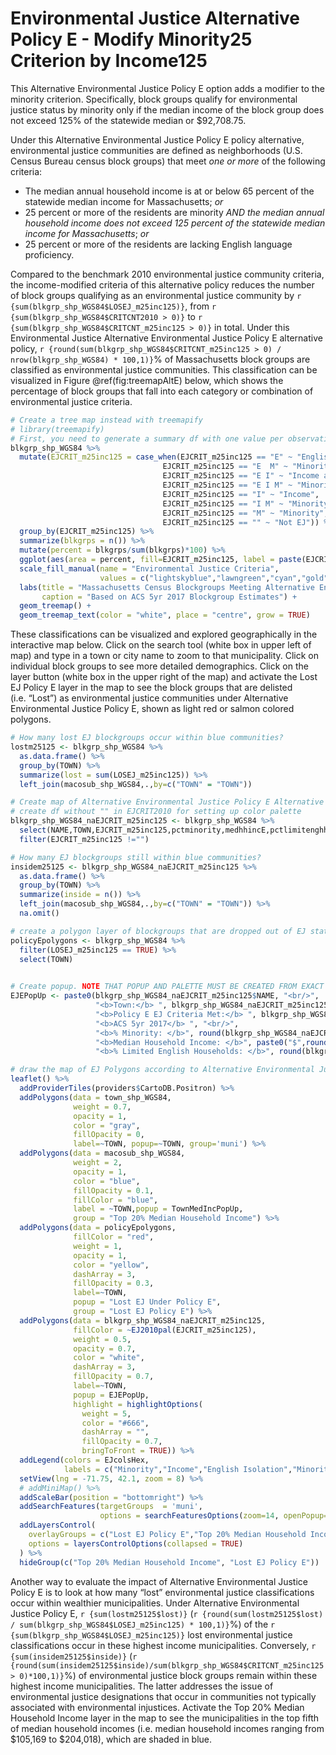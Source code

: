 # Environmental Justice Alternative Policy E - Modify Minority25 Criterion by Income125

This Alternative Environmental Justice Policy E option adds a modifier to the minority criterion. Specifically, block groups qualify for environmental justice status by minority only if the median income of the block group does not exceed 125% of the statewide median or \$92,708.75. 

Under this Alternative Environmental Justice Policy E policy alternative, environmental justice communities are defined as neighborhoods (U.S. Census Bureau census block groups) that meet *one or more* of the following criteria: 

* The median annual household income is at or below 65 percent of the statewide median income for Massachusetts; *or*
* 25 percent or more of the residents are minority *AND the median annual household income does not exceed 125 percent of the statewide median income for Massachusetts*; *or*
* 25 percent or more of the residents are lacking English language proficiency.

Compared to the benchmark 2010 environmental justice community criteria, the income-modified criteria of this alternative policy reduces the number of block groups qualifying as an environmental justice community by `r {sum(blkgrp_shp_WGS84$LOSEJ_m25inc125)}`, from `r {sum(blkgrp_shp_WGS84$CRITCNT2010 > 0)}` to `r {sum(blkgrp_shp_WGS84$CRITCNT_m25inc125 > 0)}` in total. Under this Environmental Justice Alternative Environmental Justice Policy E alternative policy, `r {round(sum(blkgrp_shp_WGS84$CRITCNT_m25inc125 > 0) / nrow(blkgrp_shp_WGS84) * 100,1)}`% of Massachusetts block groups are classified as environmental justice communities. This classification can be visualized in Figure \@ref(fig:treemapAltE) below, which shows the percentage of block groups that fall into each category or combination of environmental justice criteria.

```r
# Create a tree map instead with treemapify
# library(treemapify)
# First, you need to generate a summary df with one value per observation or EJ criterion
blkgrp_shp_WGS84 %>% 
  mutate(EJCRIT_m25inc125 = case_when(EJCRIT_m25inc125 == "E" ~ "English Isolation",
                                  EJCRIT_m25inc125 == "E  M" ~ "Minority and English Isolation", 
                                  EJCRIT_m25inc125 == "E I" ~ "Income and English Isolation",
                                  EJCRIT_m25inc125 == "E I M" ~ "Minority, Income, and English Isolation",
                                  EJCRIT_m25inc125 == "I" ~ "Income",
                                  EJCRIT_m25inc125 == "I M" ~ "Minority and Income",
                                  EJCRIT_m25inc125 == "M" ~ "Minority",
                                  EJCRIT_m25inc125 == "" ~ "Not EJ")) %>% 
  group_by(EJCRIT_m25inc125) %>% 
  summarize(blkgrps = n()) %>% 
  mutate(percent = blkgrps/sum(blkgrps)*100) %>% 
  ggplot(aes(area = percent, fill=EJCRIT_m25inc125, label = paste(EJCRIT_m25inc125,paste(round(percent,1),"%"),sep="\n"))) + 
  scale_fill_manual(name = "Environmental Justice Criteria", 
                    values = c("lightskyblue","lawngreen","cyan","gold","deeppink","darkgreen","navyblue","gray88")) +
  labs(title = "Massachusetts Census Blockgroups Meeting Alternative Environmental Justice Policy E Criteria",
       caption = "Based on ACS 5yr 2017 Blockgroup Estimates") +
  geom_treemap() + 
  geom_treemap_text(color = "white", place = "centre", grow = TRUE)
```

These classifications can be visualized and explored geographically in the interactive map below. Click on the search tool (white box in upper left of map) and type in a town or city name to zoom to that municipality. Click on individual block groups to see more detailed demographics. Click on the layer button (white box in the upper right of the map) and activate the Lost EJ Policy E layer in the map to see the block groups that are delisted (i.e. "Lost") as environmental justice communities under Alternative Environmental Justice Policy E, shown as light red or salmon colored polygons. 

```r
# How many lost EJ blockgroups occur within blue communities?
lostm25125 <- blkgrp_shp_WGS84 %>% 
  as.data.frame() %>% 
  group_by(TOWN) %>% 
  summarize(lost = sum(LOSEJ_m25inc125)) %>% 
  left_join(macosub_shp_WGS84,.,by=c("TOWN" = "TOWN"))

# Create map of Alternative Environmental Justice Policy E Alternative EJ Policy polygons across state
# create df without "" in EJCRIT2010 for setting up color palette
blkgrp_shp_WGS84_naEJCRIT_m25inc125 <- blkgrp_shp_WGS84 %>%
  select(NAME,TOWN,EJCRIT_m25inc125,pctminority,medhhincE,pctlimitenghh) %>% 
  filter(EJCRIT_m25inc125 !="")

# How many EJ blockgroups still within blue communities?
insidem25125 <- blkgrp_shp_WGS84_naEJCRIT_m25inc125 %>% 
  as.data.frame() %>% 
  group_by(TOWN) %>% 
  summarize(inside = n()) %>% 
  left_join(macosub_shp_WGS84,.,by=c("TOWN" = "TOWN")) %>% 
  na.omit()

# create a polygon layer of blockgroups that are dropped out of EJ status by criteria change
policyEpolygons <- blkgrp_shp_WGS84 %>% 
  filter(LOSEJ_m25inc125 == TRUE) %>% 
  select(TOWN)
  

# Create popup. NOTE THAT POPUP AND PALETTE MUST BE CREATED FROM EXACT SAME DF AS USED IN leaflet() MAP. OTHERWISE, POPUPS WILL SHOW UP IN THE WRONG LOCATION!
EJEPopUp <- paste0(blkgrp_shp_WGS84_naEJCRIT_m25inc125$NAME, "<br/>",
                   "<b>Town:</b> ", blkgrp_shp_WGS84_naEJCRIT_m25inc125$TOWN, "<br/>",
                   "<b>Policy E EJ Criteria Met:</b> ", blkgrp_shp_WGS84_naEJCRIT_m25inc125$EJCRIT_m25inc125, "<br/>",
                   "<b>ACS 5yr 2017</b> ", "<br/>",
                   "<b>% Minority: </b>", round(blkgrp_shp_WGS84_naEJCRIT_m25inc125$pctminority,1),"<br/>",
                   "<b>Median Household Income: </b>", paste0("$",round(blkgrp_shp_WGS84_naEJCRIT_m25inc125$medhhincE)),"<br/>",
                   "<b>% Limited English Households: </b>", round(blkgrp_shp_WGS84_naEJCRIT_m25inc125$pctlimitenghh,1))

# draw the map of EJ Polygons according to Alternative Environmental Justice Policy E EJ Policy. Faded red/salmong colored polygons represent blockgroups that lose EJ status when the income criteria modifies minority and English isolation. 
leaflet() %>% 
  addProviderTiles(providers$CartoDB.Positron) %>% 
  addPolygons(data = town_shp_WGS84,
              weight = 0.7,
              opacity = 1,
              color = "gray",
              fillOpacity = 0,
              label=~TOWN, popup=~TOWN, group='muni') %>% 
  addPolygons(data = macosub_shp_WGS84,
              weight = 2,
              opacity = 1,
              color = "blue",
              fillOpacity = 0.1,
              fillColor = "blue",
              label = ~TOWN,popup = TownMedIncPopUp,
              group = "Top 20% Median Household Income") %>% 
  addPolygons(data = policyEpolygons,
              fillColor = "red",
              weight = 1,
              opacity = 1,
              color = "yellow",
              dashArray = 3,
              fillOpacity = 0.3,
              label=~TOWN,
              popup = "Lost EJ Under Policy E",
              group = "Lost EJ Policy E") %>% 
  addPolygons(data = blkgrp_shp_WGS84_naEJCRIT_m25inc125,
              fillColor = ~EJ2010pal(EJCRIT_m25inc125), 
              weight = 0.5,
              opacity = 0.7,
              color = "white",
              dashArray = 3,
              fillOpacity = 0.7,
              label=~TOWN, 
              popup = EJEPopUp,
              highlight = highlightOptions(
                weight = 5,
                color = "#666",
                dashArray = "",
                fillOpacity = 0.7,
                bringToFront = TRUE)) %>% 
  addLegend(colors = EJcolsHex, 
            labels = c("Minority","Income","English Isolation","Minority and Income","Minority and English Isolation","Income and English Isolation","Minority, Income, and English Isolation"), title = "Environmental Justice Populations", position = "bottomleft") %>% 
  setView(lng = -71.75, 42.1, zoom = 8) %>% 
  # addMiniMap() %>% 
  addScaleBar(position = "bottomright") %>% 
  addSearchFeatures(targetGroups  = 'muni', 
                    options = searchFeaturesOptions(zoom=14, openPopup=TRUE, hideMarkerOnCollapse=T)) %>% 
  addLayersControl(
    overlayGroups = c("Lost EJ Policy E","Top 20% Median Household Income"),
    options = layersControlOptions(collapsed = TRUE)
  ) %>% 
  hideGroup(c("Top 20% Median Household Income", "Lost EJ Policy E"))
```

Another way to evaluate the impact of Alternative Environmental Justice Policy E is to look at how many "lost" environmental justice classifications occur within wealthier municipalities. Under Alternative Environmental Justice Policy E, `r {sum(lostm25125$lost)}` (`r {round(sum(lostm25125$lost) / sum(blkgrp_shp_WGS84$LOSEJ_m25inc125) * 100,1)}`%) of the `r {sum(blkgrp_shp_WGS84$LOSEJ_m25inc125)}` lost environmental justice classifications occur in these highest income municipalities. Conversely, `r {sum(insidem25125$inside)}` (`r {round(sum(insidem25125$inside)/sum(blkgrp_shp_WGS84$CRITCNT_m25inc125 > 0)*100,1)}`%) of environmental justice block groups remain within these highest income municipalities. The latter addresses the issue of environmental justice designations that occur in communities not typically associated with environmental injustices. Activate the Top 20% Median Household Income layer in the map to see the municipalities in the top fifth of median household incomes (i.e. median household incomes ranging from \$105,169 to \$204,018), which are shaded in blue. 